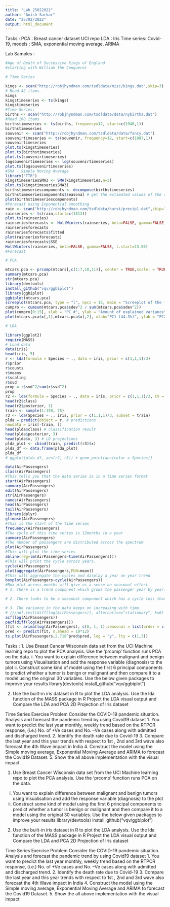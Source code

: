 ```yaml
---
title: "Lab_25022022"
author: "Anish Sarkar"
date: "25/02/2022"
output: html_document
---
```


Tasks : 
PCA : Breast cancer dataset UCI repo
LDA : Iris
Time series: Covid-19, models : SMA, exponential moving average, ARIMA

Lab Samples : 

```r
#Age of Death of Successive Kings of England
#starting with William the Conqueror

# Time Series

kings <- scan("http://robjhyndman.com/tsdldata/misc/kings.dat",skip=3)
# Read 42 items
kings
kingstimeseries <- ts(kings)
kingstimeseries
#Time Series:
births <- scan("http://robjhyndman.com/tsdldata/data/nybirths.dat")
#Read 168 items
birthstimeseries <- ts(births, frequency=12, start=c(1946,1))
birthstimeseries
souvenir <- scan("http://robjhyndman.com/tsdldata/data/fancy.dat")
souvenirtimeseries <- ts(souvenir, frequency=12, start=c(1987,1))
souvenirtimeseries
plot.ts(kingstimeseries)
plot.ts(birthstimeseries)
plot.ts(souvenirtimeseries)
logsouvenirtimeseries <- log(souvenirtimeseries)
plot.ts(logsouvenirtimeseries)
#SMA - Simple Moving Average
library("TTR")
kingstimeseriesSMA3 <- SMA(kingstimeseries,n=3)
plot.ts(kingstimeseriesSMA3)
birthstimeseriescomponents <- decompose(birthstimeseries)
birthstimeseriescomponents$seasonal # get the estimated values of the seasonal component
plot(birthstimeseriescomponents)
#Forecast using Exponential smoothing
rain <- scan("http://robjhyndman.com/tsdldata/hurst/precip1.dat",skip=1)
rainseries <- ts(rain,start=c(1813))
plot.ts(rainseries)
rainseriesforecasts <- HoltWinters(rainseries, beta=FALSE, gamma=FALSE)
rainseriesforecasts
rainseriesforecasts$fitted
plot(rainseriesforecasts)
rainseriesforecasts$SSE
HoltWinters(rainseries, beta=FALSE, gamma=FALSE, l.start=23.56)
#Forecast
```

```r
# PCA

mtcars.pca <- prcomp(mtcars[,c(1:7,10,11)], center = TRUE,scale. = TRUE)
summary(mtcars.pca)
str(mtcars.pca)
library(devtools)
install_github("vqv/ggbiplot")
library(ggbiplot)
ggbiplot(mtcars.pca)
screeplot(mtcars.pca, type = "l", npcs = 15, main = "Screeplot of the first 10 PCs")
cumpro <- cumsum(mtcars.pca$sdev^2 / sum(mtcars.pca$sdev^2))
plot(cumpro[0:15], xlab = "PC #", ylab = "Amount of explained variance", main = "Cumulative variance plot")
plot(mtcars.pca$x[,1],mtcars.pca$x[,2], xlab="PC1 (44.3%)", ylab = "PC2 (19%)", main = "PC1 / PC2 - plot")
```

```r
# LDA

library(ggplot2)
require(MASS)
# Load data
data(iris)
head(iris, 5)
r <- lda(formula = Species ~ ., data = iris, prior = c(1,1,1)/3)
r$prior
r$counts
r$means
r$scaling
r$svd
prop = r$svd^2/sum(r$svd^2)
prop
r2 <- lda(formula = Species ~ ., data = iris, prior = c(1,1,1)/3, CV = TRUE)
head(r2$class)
head(r2$posterior, 3)
train <- sample(1:150, 75)
r3 <- lda(Species ~ ., iris, prior = c(1,1,1)/3, subset = train)
plda = predict(object = r, # predictions
newdata = iris[-train, ])
head(plda$class) # classification result
head(plda$posterior, 3)
head(plda$x, 3) # LD projections
plda_plot <- cbind(train, predict(r3)$x)
plda_df <- data.frame(plda_plot)
plda_df
# ggplot(plda_df, aes(r2, r3)) + geom_point(aes(color = Species))

```

```r
data(AirPassengers)
class(AirPassengers)
#This tells you that the data series is in a time series format
start(AirPassengers)
summary(AirPassengers)
edit(AirPassengers)
str(AirPassengers)
names(AirPassengers)
head(AirPassengers)
tail(AirPassengers)
library(dplyr)
glimpse(AirPassengers)
#This is the start of the time series
frequency(AirPassengers)
#The cycle of this time series is 12months in a year
summary(AirPassengers)
#The number of passengers are distributed across the spectrum
plot(AirPassengers)
#This will plot the time series
abline(reg=lm(AirPassengers~time(AirPassengers)))
#This will print the cycle across years.
cycle(AirPassengers)
plot(aggregate(AirPassengers,FUN=mean))
#This will aggregate the cycles and display a year on year trend
boxplot(AirPassengers~cycle(AirPassengers))
#Box plot across months will give us a sense on seasonal effect
# 1. There is a trend component which grows the passenger year by year.

# 2. There looks to be a seasonal component which has a cycle less than 12 months.

# 3. The variance in the data keeps on increasing with time.
# ///adf.test(diff(log(AirPassengers)), alternative="stationary", k=0)
acf(log(AirPassengers))
pacf(diff(log(AirPassengers)))
(fit <- arima(log(AirPassengers), c(0, 1, 1),seasonal = list(order = c(0, 1, 1), period = 12)))
pred <- predict(fit, n.ahead = 10*12)
ts.plot(AirPassengers,2.718^pred$pred, log = "y", lty = c(1,3))
```


Tasks :
1. Use Breast Cancer Wisconsin data set from the UCI Machine learning repo to plot the PCA analysis. Use the ‘prcomp’ function runs PCA on the data. 
i. You want to explain difference between malignant and benign tumors using Visualisation and add the response variable (diagnosis) to the plot 
ii. Construct some kind of model using the first 6 principal components to predict whether a tumor is benign or malignant and then compare it to a model using the original 30 variables. 
Use the below given packages to improve your results 
library(devtools) 
install_github("vqv/ggbiplot")

2. Use the built-in iris dataset in R to plot the LDA analysis. Use the lda function of the MASS package in R 
Project the LDA visual output and Compare the LDA and PCA 2D Projection of Iris dataset

Time Series Exercise Problem
 Consider the COVID-19 pandemic situation. Analysis and forecast the pandemic trend by using Covid19 dataset 
1. You want to predict the last year monthly, weekly trend based on the RTPCR response, (i.e.) No. of +Ve cases and No. –Ve cases along with admitted and discharged trend. 
2. Identify the death rate due to Covid-19 
3. Compare the last year and this year trends with respect to 1st , 2nd and 3rd wave also forecast the 4th Wave impact in India 
4. Construct the model using the Simple moving average, Exponential Moving Average and ARIMA to forecast the Covid19 Dataset. 
5. Show the all above implementation with the visual impact 

 1. Use Breast Cancer Wisconsin data set from the UCI Machine learning repo to plot the PCA analysis. Use the ‘prcomp’ function runs PCA on the data. 
i. You want to explain difference between malignant and benign tumors using Visualisation and add the response variable (diagnosis) to the plot 
ii. Construct some kind of model using the first 6 principal components to predict whether a tumor is benign or malignant and then compare it to a model using the original 30 variables. 
Use the below given packages to improve your results 
library(devtools) 
install_github("vqv/ggbiplot")

2. Use the built-in iris dataset in R to plot the LDA analysis. Use the lda function of the MASS package in R 
Project the LDA visual output and Compare the LDA and PCA 2D Projection of Iris dataset

Time Series Exercise Problem
 Consider the COVID-19 pandemic situation. Analysis and forecast the pandemic trend by using Covid19 dataset 
1. You want to predict the last year monthly, weekly trend based on the RTPCR response, (i.e.) No. of +Ve cases and No. –Ve cases along with admitted and discharged trend. 
2. Identify the death rate due to Covid-19 
3. Compare the last year and this year trends with respect to 1st , 2nd and 3rd wave also forecast the 4th Wave impact in India 
4. Construct the model using the Simple moving average, Exponential Moving Average and ARIMA to forecast the Covid19 Dataset. 
5. Show the all above implementation with the visual impact